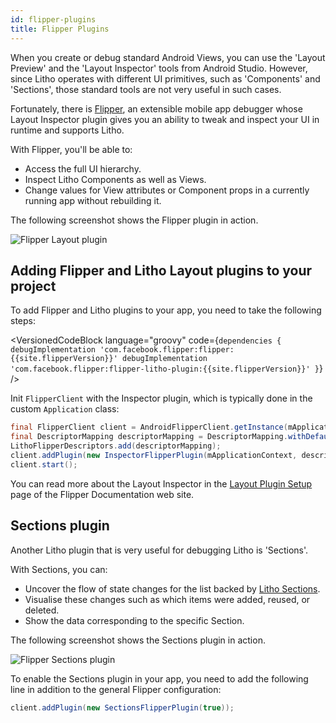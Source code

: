 ```yaml
---
id: flipper-plugins
title: Flipper Plugins
---
```



When you create or debug standard Android Views, you can use the 'Layout Preview' and the 'Layout Inspector' tools from Android Studio. However, since Litho operates with different UI primitives, such as 'Components' and 'Sections', those standard tools are not very useful in such cases.

Fortunately, there is [Flipper](https://fbflipper.com), an extensible mobile app debugger whose Layout Inspector plugin gives you an ability to tweak and inspect your UI in runtime and supports Litho.

With Flipper, you'll be able to:

* Access the full UI hierarchy.
* Inspect Litho Components as well as Views.
* Change values for View attributes or Component props in a currently running app without rebuilding it.

The following screenshot shows the Flipper plugin in action.

![Flipper Layout plugin](/images/flipper-layout-plugin.png)

## Adding Flipper and Litho Layout plugins to your project

To add Flipper and Litho plugins to your app, you need to take the following steps:

<VersionedCodeBlock language="groovy" code={`
dependencies {
  debugImplementation 'com.facebook.flipper:flipper:{{site.flipperVersion}}'
  debugImplementation 'com.facebook.flipper:flipper-litho-plugin:{{site.flipperVersion}}'
}
`} />

Init `FlipperClient` with the Inspector plugin, which is typically done in the custom `Application` class:

```java
final FlipperClient client = AndroidFlipperClient.getInstance(mApplicationContext);
final DescriptorMapping descriptorMapping = DescriptorMapping.withDefaults();
LithoFlipperDescriptors.add(descriptorMapping);
client.addPlugin(new InspectorFlipperPlugin(mApplicationContext, descriptorMapping));
client.start();
```

You can read more about the Layout Inspector in the [Layout Plugin Setup](https://fbflipper.com/docs/setup/layout-plugin) page of the Flipper Documentation web site.

## Sections plugin

Another Litho plugin that is very useful for debugging Litho is 'Sections'.

With Sections, you can:

* Uncover the flow of state changes for the list backed by [Litho Sections](../sections/start.mdx).
* Visualise these changes such as which items were added, reused, or deleted.
* Show the data corresponding to the specific Section.

The following screenshot shows the Sections plugin in action.

![Flipper Sections plugin](/images/flipper-sections-plugin.png)

To enable the Sections plugin in your app, you need to add the following line in addition to the general Flipper configuration:

```java
client.addPlugin(new SectionsFlipperPlugin(true));
```
